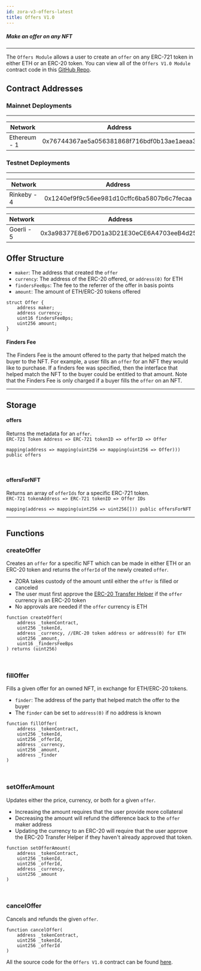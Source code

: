 ```yaml
---
id: zora-v3-offers-latest
title: Offers V1.0 
---
```


##### Make an offer on any NFT

---

The `Offers Module` allows a user to create an `offer` on any ERC-721 token in either ETH or an ERC-20 token. 
You can view all of the `Offers V1.0 Module` contract code in this [GitHub Repo](https://github.com/ourzora/v3/blob/main/contracts/modules/Offers/V1/OffersV1.sol).

## Contract Addresses

### Mainnet Deployments
---
| **Network**       | **Address**                                |
|-------------------|--------------------------------------------|
| Ethereum - 1      | 0x76744367ae5a056381868f716bdf0b13ae1aeaa3 |

### Testnet Deployments
---

| **Network**    | **Address**                                |
|----------------|--------------------------------------------|
| Rinkeby - 4    | 0x1240ef9f9c56ee981d10cffc6ba5807b6c7fecaa |

| **Network**    | **Address**                                |
|----------------|--------------------------------------------|
| Goerli - 5     | 0x3a98377E8e67D01a3D21E30eCE6A4703eeB4d25a |


## Offer Structure

- `maker`: The address that created the `offer`
- `currency`: The address of the ERC-20 offered, or `address(0)` for ETH
- `findersFeeBps`: The fee to the referrer of the offer in basis points
- `amount`: The amount of ETH/ERC-20 tokens offered

```
struct Offer {
    address maker;
    address currency;
    uint16 findersFeeBps;
    uint256 amount;
}
```

#### Finders Fee

The Finders Fee is the amount offered to the party that helped match the buyer to the NFT.
For example, a user fills an `offer` for an NFT they would like to purchase. 
If a finders fee was specified, then the interface that helped match the NFT to the buyer could be entitled to that amount.
Note that the Finders Fee is only charged if a buyer fills the `offer` on an NFT.

---

## Storage

#### offers
Returns the metadata for an `offer`. <br/>
`ERC-721 Token Address => ERC-721 tokenID => offerID => Offer`
```
mapping(address => mapping(uint256 => mapping(uint256 => Offer))) public offers
```

<br/>

#### offersForNFT
Returns an array of `offerIds` for a specific ERC-721 token. <br/>
`ERC-721 tokenAddress => ERC-721 tokenID => Offer IDs` 
```
mapping(address => mapping(uint256 => uint256[])) public offersForNFT
```

---

## Functions

### createOffer
Creates an `offer` for a specific NFT which can be made in either ETH or an ERC-20 token and returns the `offerId` of the newly created `offer`.

- ZORA takes custody of the amount until either the `offer` is filled or canceled
- The user must first approve the [ERC-20 Transfer Helper](../../../../smart-contracts/zora-v3#approving-tokens-to-v3) if the `offer` currency is an ERC-20 token
- No approvals are needed if the `offer` currency is ETH

```
function createOffer(
    address _tokenContract,
    uint256 _tokenId,
    address _currency, //ERC-20 token address or address(0) for ETH
    uint256 _amount,
    uint16 _findersFeeBps
) returns (uint256)
```

<br/>

### fillOffer
Fills a given offer for an owned NFT, in exchange for ETH/ERC-20 tokens.

- `finder`: The address of the party that helped match the offer to the buyer
- The `finder` can be set to `address(0)` if no address is known

```
function fillOffer(
    address _tokenContract,
    uint256 _tokenId,
    uint256 _offerId,
    address _currency,
    uint256 _amount,
    address _finder
)
```

<br/>

### setOfferAmount
Updates either the price, currency, or both for a given `offer`. 

- Increasing the amount requires that the user provide more collateral
- Decreasing the amount will refund the difference back to the `offer` maker address
- Updating the currency to an ERC-20 will require that the user approve the ERC-20 Transfer Helper if they haven't already approved that token.
```
function setOfferAmount(
    address _tokenContract,
    uint256 _tokenId,
    uint256 _offerId,
    address _currency,
    uint256 _amount
)
```

<br/>

### cancelOffer
Cancels and refunds the given `offer`.
```
function cancelOffer(
    address _tokenContract,
    uint256 _tokenId,
    uint256 _offerId
)
```

All the source code for the `Offers V1.0` contract can be found [here](https://github.com/ourzora/v3/blob/main/contracts/modules/Offers/V1/OffersV1.sol).